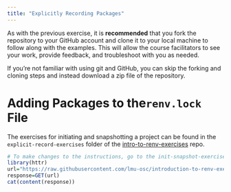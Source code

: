 ```yaml
---
title: "Explicitly Recording Packages"
---
```


As with the previous exercise, it is **recommended** that you fork the repository to your GitHub account and clone it to your local machine to follow along with the examples. This will allow the course facilitators to see your work, provide feedback, and troubleshoot with you as needed.

If you're not familiar with using git and GitHub, you can skip the forking and cloning steps and instead download a zip file of the repository.

# Adding Packages to the`renv.lock` File


The exercises for initiating and snapshotting a project can be found in the `explicit-record-exercises` folder of the [intro-to-renv-exercises](https://github.com/lmu-osc/introduction-to-renv-exercises/tree/main) repo.

```r

# To make changes to the instructions, go to the init-snapshot-exercises-instructions.md file in the intro-to-renv-exercises repository!
library(httr)
url="https://raw.githubusercontent.com/lmu-osc/introduction-to-renv-exercises/main/explicit-record-exercises/README.md"
response=GET(url)
cat(content(response))

```
